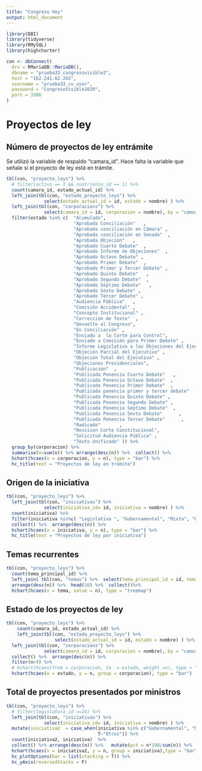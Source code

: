 ```yaml
---
title: "Congreso Hoy"
output: html_document
---
```


```r
library(DBI)
library(tidyverse)
library(RMySQL)
library(highcharter)

con <- dbConnect(
  drv = RMariaDB::MariaDB(),
  dbname = "prueba33_congresovisible2",
  host = "162.241.62.202",
  username = "prueba33_cv_user",
  password = "CongresoVisible2020",
  port = 3306
)

```


# Proyectos de ley

## Número de proyectos de ley entrámite
Se utilizó la variable de respaldo "camara_id". Hace falta la variable que señale si el proyecto de ley está en trámite.


```r
tbl(con, "proyecto_leys") %>%
  # filter(activo == 1 && cuatrienio_id == 1) %>%
  count(camara_id, estado_actual_id) %>%
  left_join(tbl(con, "estado_proyecto_leys") %>%
              select(estado_actual_id = id, estado = nombre) ) %>%
  left_join(tbl(con, "corporacions") %>%
              select(camara_id = id, corporacion = nombre), by = "camara_id" ) %>% 
  filter(estado %in% c(  "Acumulado",
                         "Aprobada Conciliación"   ,
                         "Aprobada conciliación en Cámara" ,
                         "Aprobada conciliación en Senado"  ,
                         "Aprobada Objeción"   ,
                         "Aprobado Cuarto Debate"  ,
                         "Aprobado Informe de Objeciones"  ,
                         "Aprobado Octavo Debate" ,
                         "Aprobado Primer Debate"  ,
                         "Aprobado Primer y Tercer Debate" ,
                         "Aprobado Quinto Debate"   ,
                         "Aprobado Segundo Debate"  ,
                         "Aprobado Séptimo Debate"   ,
                         "Aprobado Sexto Debate" ,
                         "Aprobado Tercer Debate" ,
                         "Audiencia Pública"   ,
                         "Comisión Accidental" ,
                         "Concepto Institucional" ,
                         "Corrección de Texto"  ,
                         "Devuelto al Congreso",
                         "En Conciliación" ,
                         "Enviado a  la Corte para Control",
                         "Enviado a Comisión para Primer Debate" ,
                         "Informe Legislativo a las Objeciones del Ejecutivo",
                         "Objeción Parcial del Ejecutivo" ,
                         "Objeción Total del Ejecutivo" ,
                         "Objeciones Presidenciales",
                         "Publicación"  ,
                         "Publicada Ponencia Cuarto Debate"   ,
                         "Publicada Ponencia Octavo Debate"  ,
                         "Publicada Ponencia Primer Debate"  ,
                         "Publicada ponencia primer y tercer debate"   ,
                         "Publicada Ponencia Quinto Debate" ,
                         "Publicada Ponencia Segundo Debate" ,
                         "Publicada Ponencia Séptimo Debate"  ,
                         "Publicada Ponencia Sexto Debate"      ,
                         "Publicada Ponencia Tercer Debate"      ,
                         "Radicado"       ,
                         "Revision Corte Constitucional",
                         "Solicitud Audiencia Pública" ,
                         "Texto Unificado" )) %>%
  group_by(corporacion) %>% 
  summarise(n=sum(n)) %>% arrange(desc(n)) %>%  collect() %>% 
  hchart(hcaes(x = corporacion, y = n), type = "bar") %>% 
  hc_title(text = "Proyectos de ley en trámite")
```

## Origen de la iniciativa

```r
tbl(con, "proyecto_leys") %>% 
  left_join(tbl(con, "iniciativas") %>%
              select(iniciativa_id= id, iniciativa = nombre) ) %>% 
  count(iniciativa) %>% 
  filter(iniciativa %in%c( "Legislativa ", "Gubernamental", "Mixta", "Otras entidades ")) %>% 
  collect() %>%  arrange(desc(n)) %>% 
  hchart(hcaes(x = iniciativa, y = n), type = "bar") %>% 
  hc_title(text = "Proyectos de ley por iniciativa")
```

## Temas recurrentes

```r
tbl(con, "proyecto_leys") %>%  
  count(tema_principal_id) %>% 
  left_join( tbl(con, "temas") %>%  select(tema_principal_id = id, tema = nombre)) %>% 
  arrange(desc(n)) %>%  head(10) %>%  collect()%>% 
  hchart(hcaes(x = tema, value = n), type = "treemap")

```

## Estado de los proyectos de ley
```r
tbl(con, "proyecto_leys") %>%
    count(camara_id, estado_actual_id) %>%
    left_join(tbl(con, "estado_proyecto_leys") %>%
                  select(estado_actual_id = id, estado = nombre) ) %>%
  left_join(tbl(con, "corporacions") %>%
              select(camara_id = id, corporacion = nombre), by = "camara_id" ) %>%
  collect() %>%  arrange(desc(n)) %>% 
  filter(n>9) %>% 
  # hchart(hcaes(from = corporacion, to  = estado, weight =n), type = "sankey") 
  hchart(hcaes(x = estado, y = n, group = corporacion), type = "bar")
````

## Total de proyectos presentados por ministros
```r
tbl(con, "proyecto_leys") %>% 
  # filter(legislatura_id ==24) %>% 
  left_join(tbl(con, "iniciativas") %>%
              select(iniciativa_id= id, iniciativa = nombre) ) %>% 
  mutate(iniciativa2  = case_when(iniciativa %in% c("Gubernamental", "Mixta")~ "Ministros", 
                                  T~"Otros")) %>%  
  count(iniciativa2, iniciativa)  %>% 
  collect() %>% arrange(desc(n)) %>%   mutate(pct = n*100/sum(n)) %>% 
  hchart(hcaes(x = iniciativa2, y = n, group = iniciativa),type = "bar") %>% 
  hc_plotOptions(bar = list(stacking = T)) %>% 
  hc_yAxis(reversedStacks = F)
````





